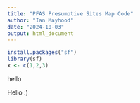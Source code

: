 ```yaml
---
title: "PFAS Presumptive Sites Map Code"
author: "Ian Mayhood"
date: "2024-10-03"
output: html_document
---
```


```r
install.packages("sf")
library(sf)
x <- c(1,2,3)
```


hello

Hello :)